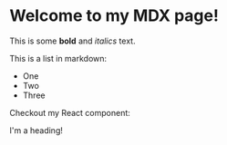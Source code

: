  
# Welcome to my MDX page!
 
This is some **bold** and _italics_ text.
 
This is a list in markdown:
 
- One
- Two
- Three
 
Checkout my React component:

<Heading>I'm a heading!</Heading>
<ShapeAnimation />
<TimelineBanner heading='Headline lorem ipsum dolar sit' superhead='1983' body="Cras felis tortor, bibendum quis porttitor at, ullamcorper eu diam. Aenean iaculis efficitur quam, quis dignissim lacus. Cras nec dui id mi blandit lobortis eget in enim." />
